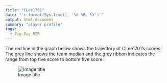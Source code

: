 ```yaml
---
title: "CLee1701"
date: "`r format(Sys.time(), '%d %B, %Y')`"
output: html_document
summary: "player profile"
tags:
  - Zig-Zag RZR
---
```


The red line in the graph below shows the trajectory of CLee1701's scores. The grey line shows the team median and the grey ribbon indicates the range from top five score to bottom five score.

![Image title](CLee1701.jpg)

